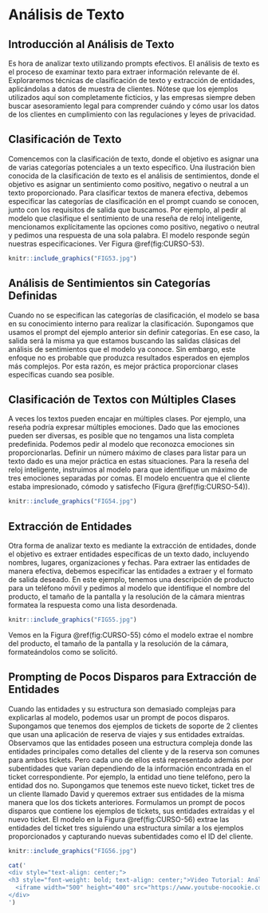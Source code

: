 # Análisis de Texto

<style>
  .figure {
    text-align: center;
  }
  .figure .caption {
    text-align: center;
  }
</style>

<div class="justificar-texto">

## Introducción al Análisis de Texto

Es hora de analizar texto utilizando prompts efectivos. El análisis de texto es el proceso de examinar texto para extraer información relevante de él. Exploraremos técnicas de clasificación de texto y extracción de entidades, aplicándolas a datos de muestra de clientes. Nótese que los ejemplos utilizados aquí son completamente ficticios, y las empresas siempre deben buscar asesoramiento legal para comprender cuándo y cómo usar los datos de los clientes en cumplimiento con las regulaciones y leyes de privacidad.


## Clasificación de Texto

Comencemos con la clasificación de texto, donde el objetivo es asignar una de varias categorías potenciales a un texto específico. Una ilustración bien conocida de la clasificación de texto es el análisis de sentimientos, donde el objetivo es asignar un sentimiento como positivo, negativo o neutral a un texto proporcionado. Para clasificar textos de manera efectiva, debemos especificar las categorías de clasificación en el prompt cuando se conocen, junto con los requisitos de salida que buscamos. Por ejemplo, al pedir al modelo que clasifique el sentimiento de una reseña de reloj inteligente, mencionamos explícitamente las opciones como positivo, negativo o neutral y pedimos una respuesta de una sola palabra. El modelo responde según nuestras especificaciones. Ver Figura \@ref(fig:CURSO-53).


```r
knitr::include_graphics("FIG53.jpg")
```



## Análisis de Sentimientos sin Categorías Definidas

Cuando no se especifican las categorías de clasificación, el modelo se basa en su conocimiento interno para realizar la clasificación. Supongamos que usamos el prompt del ejemplo anterior sin definir categorías. En ese caso, la salida será la misma ya que estamos buscando las salidas clásicas del análisis de sentimientos que el modelo ya conoce. Sin embargo, este enfoque no es probable que produzca resultados esperados en ejemplos más complejos. Por esta razón, es mejor práctica proporcionar clases específicas cuando sea posible.


## Clasificación de Textos con Múltiples Clases

A veces los textos pueden encajar en múltiples clases. Por ejemplo, una reseña podría expresar múltiples emociones. Dado que las emociones pueden ser diversas, es posible que no tengamos una lista completa predefinida. Podemos pedir al modelo que reconozca emociones sin proporcionarlas. Definir un número máximo de clases para listar para un texto dado es una mejor práctica en estas situaciones. Para la reseña del reloj inteligente, instruimos al modelo para que identifique un máximo de tres emociones separadas por comas. El modelo encuentra que el cliente estaba impresionado, cómodo y satisfecho (Figura \@ref(fig:CURSO-54)).


```r
knitr::include_graphics("FIG54.jpg")
```



## Extracción de Entidades

Otra forma de analizar texto es mediante la extracción de entidades, donde el objetivo es extraer entidades específicas de un texto dado, incluyendo nombres, lugares, organizaciones y fechas. Para extraer las entidades de manera efectiva, debemos especificar las entidades a extraer y el formato de salida deseado. En este ejemplo, tenemos una descripción de producto para un teléfono móvil y pedimos al modelo que identifique el nombre del producto, el tamaño de la pantalla y la resolución de la cámara mientras formatea la respuesta como una lista desordenada. 


```r
knitr::include_graphics("FIG55.jpg")
```

Vemos en la Figura \@ref(fig:CURSO-55) cómo el modelo extrae el nombre del producto, el tamaño de la pantalla y la resolución de la cámara, formateándolos como se solicitó.

## Prompting de Pocos Disparos para Extracción de Entidades

Cuando las entidades y su estructura son demasiado complejas para explicarlas al modelo, podemos usar un prompt de pocos disparos. Supongamos que tenemos dos ejemplos de tickets de soporte de 2 clientes que usan una aplicación de reserva de viajes y sus entidades extraídas. Observamos que las entidades poseen una estructura compleja donde las entidades principales como detalles del cliente y de la reserva son comunes para ambos tickets. Pero cada uno de ellos está representado además por subentidades que varían dependiendo de la información encontrada en el ticket correspondiente. Por ejemplo, la entidad uno tiene teléfono, pero la entidad dos no. Supongamos que tenemos este nuevo ticket, ticket tres de un cliente llamado David y queremos extraer sus entidades de la misma manera que los dos tickets anteriores. Formulamos un prompt de pocos disparos que contiene los ejemplos de tickets, sus entidades extraídas y el nuevo ticket. El modelo en la Figura \@ref(fig:CURSO-56) extrae las entidades del ticket tres siguiendo una estructura similar a los ejemplos proporcionados y capturando nuevas subentidades como el ID del cliente.


```r
knitr::include_graphics("FIG56.jpg")
```



```r
cat('
<div style="text-align: center;">
<h3 style="font-weight: bold; text-align: center;">Video Tutorial: Análisis de Texto</h3>
  <iframe width="500" height="400" src="https://www.youtube-nocookie.com/embed/ciVf6viBtRQ?rel=0" frameborder="0" allow="accelerometer; autoplay; encrypted-media; gyroscope; picture-in-picture" allowfullscreen></iframe>
</div>
')
```



</div>

